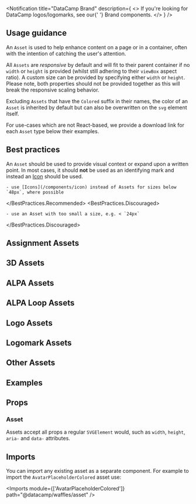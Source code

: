 

<Layout title="Asset" description="A collection of responsive DataCamp assets, such as large icons or partner logos.">

<Notification
  title="DataCamp Brand"
  description={
    <>
      If you're looking for DataCamp logos/logomarks, see our{' '}
      <Link href="../brand">Brand</Link> components.
    </>
  }
/>

## Usage guidance

An `Asset` is used to help enhance content on a page or in a container, often with the intention of catching the user's attention.

All `Assets` are _responsive_ by default and will fit to their parent container if no `width` or `height` is provided (whilst still adhering to their `viewBox` aspect ratio). A custom size can be provided by specifying either `width` or `height`. Please note, both properties should not be provided together as this will break the responsive scaling behavior.

Excluding `Assets` that have the `Colored` suffix in their names, the color of an `Asset` is inherited by default but can also be overwritten on the `svg` element itself.

For use-cases which are not React-based, we provide a download link for each `Asset` type below their examples.

## Best practices

An `Asset` should be used to provide visual context or expand upon a written point. In most cases, it should **not** be used as an identifying mark and instead an [Icon](/components/icon) should be used.

<BestPractices>
  <BestPractices.Recommended>

    - use [Icons](/components/icon) instead of Assets for sizes below `48px`, where possible

  </BestPractices.Recommended>
  <BestPractices.Discouraged>

    - use an Asset with too small a size, e.g. < `24px`

  </BestPractices.Discouraged>
</BestPractices>

## Assignment Assets

<AssetGrid assetType="Assignment" />

## 3D Assets

<AssetGrid assetType="3d" />

## ALPA Assets

<AssetGrid assetType="Alpa" maxColumns="4" />

## ALPA Loop Assets

<AssetGrid assetType="AlpaLoop" maxColumns="2" hasDarkBackground />

## Logo Assets

<AssetGrid assetType="Logo" maxColumns="3" />

## Logomark Assets

<AssetGrid assetType="Logomark" />

## Other Assets

<AssetGrid assetType="Other" />

## Examples

<Example title="Basic usage" path="asset/basic-usage">
  <BasicUsage />
</Example>

<Example title="Custom size and color" path="asset/custom-size-color">
  <CustomSizeColor />
</Example>

## Props

### Asset

Assets accept all props a regular `SVGElement` would, such as `width`, `height`, `aria-` and `data-` attributes.

## Imports

You can import any existing asset as a separate component. For example to import the `AvatarPlaceholderColored` asset use:

<Imports module={['AvatarPlaceholderColored']} path="@datacamp/waffles/asset" />

</Layout>
